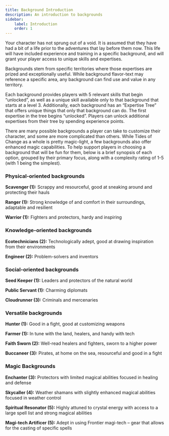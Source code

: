 ```yaml
---
title: Background Introduction
description: An introduction to backgrounds
sidebar:
    label: Introduction
    order: 1
---
```


Your character has not sprung out of a void. It is assumed that they have had a bit of a life prior to the adventures that lay before them now. This life will have included experience and training in a specific background, and will grant your player access to unique skills and expertises. 

Backgrounds stem from specific territories where those expertises are prized and exceptionally useful. While background flavor-text may reference a specific area, any background can find use and value in any territory. 

Each background provides players with 5 relevant skills that begin “unlocked”, as well as a unique skill available only to that background that starts at a level 3. Additionally, each background has an “Expertise Tree” that offers unique things that only that background can do. The first expertise in the tree begins “unlocked”. Players can unlock additional expertises from their tree by spending experience points. 

There are many possible backgrounds a player can take to customize their character, and some are more complicated than others. While Tides of Change as a whole is pretty magic-light, a few backgrounds also offer enhanced magic capabilities. To help support players in choosing a background that will be fun for them, below is a brief synopsis of each option, grouped by their primary focus, along with a complexity rating of 1-5 (with 1 being the simplest). 

### Physical-oriented backgrounds

**Scavenger (1):** Scrappy and resourceful, good at sneaking around and protecting their hauls

**Ranger (1):** Strong knowledge of and comfort in their surroundings, adaptable and resilient

**Warrior (1):** Fighters and protectors, hardy and inspiring
 
### Knowledge-oriented backgrounds

**Ecotechnicians (2):** Technologically adept, good at drawing inspiration from their environments

**Engineer (2):** Problem-solvers and inventors
 
### Social-oriented backgrounds

**Seed Keeper (1):** Leaders and protectors of the natural world

**Public Servant (1):** Charming diplomats

**Cloudrunner (3):** Criminals and mercenaries
 
### Versatile backgrounds

**Hunter (1):** Good in a fight, good at customizing weapons

**Farmer (1):** In tune with the land, healers, and handy with tech

**Faith Sworn (2):** Well-read healers and fighters, sworn to a higher power

**Buccaneer (3):** Pirates, at home on the sea, resourceful and good in a fight
 
### Magic Backgrounds

**Enchanter (3):** Protectors with limited magical abilities focused in healing and defense

**Skycaller (4):** Weather shamans with slightly enhanced magical abilities focused in weather control

**Spiritual Resonator (5):** Highly attuned to crystal energy with access to a large spell list and strong magical abilities

**Magi-tech Artificer (5):** Adept in using Frontier magi-tech – gear that allows for the casting of specific spells
